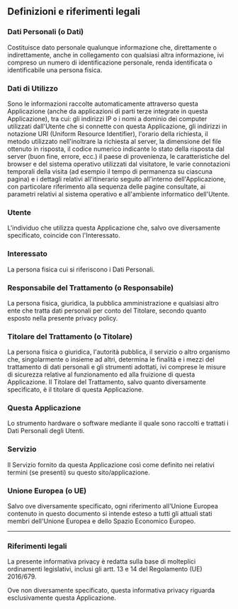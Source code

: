 ## Definizioni e riferimenti legali

### Dati Personali (o Dati)

Costituisce dato personale qualunque informazione che, direttamente o indirettamente, anche in collegamento con qualsiasi altra informazione, ivi compreso un numero di identificazione personale, renda identificata o identificabile una persona fisica.

### Dati di Utilizzo

Sono le informazioni raccolte automaticamente attraverso questa Applicazione (anche da applicazioni di parti terze integrate in questa Applicazione), tra cui: gli indirizzi IP o i nomi a dominio dei computer utilizzati dall'Utente che si connette con questa Applicazione, gli indirizzi in notazione URI (Uniform Resource Identifier), l'orario della richiesta, il metodo utilizzato nell'inoltrare la richiesta al server, la dimensione del file ottenuto in risposta, il codice numerico indicante lo stato della risposta dal server (buon fine, errore, ecc.) il paese di provenienza, le caratteristiche del browser e del sistema operativo utilizzati dal visitatore, le varie connotazioni temporali della visita (ad esempio il tempo di permanenza su ciascuna pagina) e i dettagli relativi all'itinerario seguito all'interno dell'Applicazione, con particolare riferimento alla sequenza delle pagine consultate, ai parametri relativi al sistema operativo e all'ambiente informatico dell'Utente.

### Utente

L'individuo che utilizza questa Applicazione che, salvo ove diversamente specificato, coincide con l'Interessato.

### Interessato

La persona fisica cui si riferiscono i Dati Personali.

### Responsabile del Trattamento (o Responsabile)

La persona fisica, giuridica, la pubblica amministrazione e qualsiasi altro ente che tratta dati personali per conto del Titolare, secondo quanto esposto nella presente privacy policy.

### Titolare del Trattamento (o Titolare)

La persona fisica o giuridica, l'autorità pubblica, il servizio o altro organismo che, singolarmente o insieme ad altri, determina le finalità e i mezzi del trattamento di dati personali e gli strumenti adottati, ivi comprese le misure di sicurezza relative al funzionamento ed alla fruizione di questa Applicazione. Il Titolare del Trattamento, salvo quanto diversamente specificato, è il titolare di questa Applicazione.

### Questa Applicazione

Lo strumento hardware o software mediante il quale sono raccolti e trattati i Dati Personali degli Utenti.

### Servizio

Il Servizio fornito da questa Applicazione così come definito nei relativi termini (se presenti) su questo sito/applicazione.

### Unione Europea (o UE)

Salvo ove diversamente specificato, ogni riferimento all'Unione Europea contenuto in questo documento si intende esteso a tutti gli attuali stati membri dell'Unione Europea e dello Spazio Economico Europeo.

---

### Riferimenti legali

La presente informativa privacy è redatta sulla base di molteplici ordinamenti legislativi, inclusi gli artt. 13 e 14 del Regolamento (UE) 2016/679.

Ove non diversamente specificato, questa informativa privacy riguarda esclusivamente questa Applicazione.
